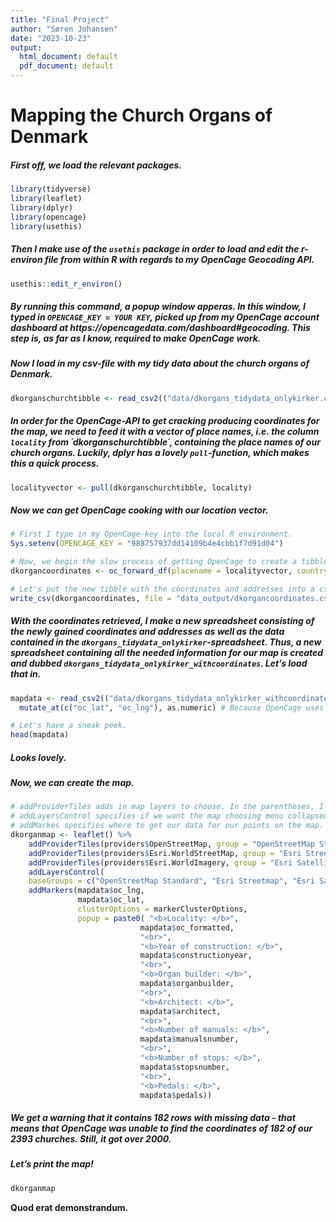 ```yaml
---
title: "Final Project"
author: "Søren Johansen"
date: "2023-10-23"
output:
  html_document: default
  pdf_document: default
---
```


# Mapping the Church Organs of Denmark


##### First off, we load the relevant packages.

```r
library(tidyverse)
library(leaflet)
library(dplyr)
library(opencage)
library(usethis)
```


##### Then I make use of the `usethis` package in order to load and edit the r-environ file from within R with regards to my OpenCage Geocoding API.

```r
usethis::edit_r_environ()
```


##### By running this command, a popup window apperas. In this window, I typed in `OPENCAGE_KEY = YOUR KEY`, picked up from my OpenCage account dashboard at https://opencagedata.com/dashboard#geocoding. This step is, as far as I know, required to make OpenCage work. 

##### Now I load in my csv-file with my tidy data about the church organs of Denmark.

```r
dkorganschurchtibble <- read_csv2(("data/dkorgans_tidydata_onlykirker.csv"), na = "")
```


##### In order for the OpenCage-API to get cracking producing coordinates for the map, we need to feed it with a vector of place names, i.e. the column `locality` from ´dkorganschurchtibble´, containing the place names of our church organs. Luckily, dplyr has a lovely `pull`-function, which makes this a quick process.

```r
localityvector <- pull(dkorganschurchtibble, locality)
```


##### Now we can get OpenCage cooking with our location vector.

```r
# First I type in my OpenCage-key into the local R environment.
Sys.setenv(OPENCAGE_KEY = "988757937dd14109b4e4cbb1f7d91d04")

# Now, we begin the slow process of getting OpenCage to create a tibble with coordinates and an address for every place name in our locality vector. We ideally only want one set of coordinates per location, so we set the limit to 1. And since we will provide the map with our own annotations later on, we set no_annotations to TRUE.
dkorgancoordinates <- oc_forward_df(placename = localityvector, countrycode = "DK", limit = 1, no_annotations = TRUE)

# Let's put the new tibble with the coordinates and addresses into a csv-file.
write_csv(dkorgancoordinates, file = "data_output/dkorgancoordinates.csv")
```


##### With the coordinates retrieved, I make a new spreadsheet consisting of the newly gained coordinates and addresses as well as the data contained in the `dkorgans_tidydata_onlykirker`-spreadsheet. Thus, a new spreadsheet containing all the needed information for our map is created and dubbed `dkorgans_tidydata_onlykirker_withcoordinates`. Let's load that in.

```r
mapdata <- read_csv2(("data/dkorgans_tidydata_onlykirker_withcoordinates.csv"), na = "") %>% 
  mutate_at(c("oc_lat", "oc_lng"), as.numeric) # Because OpenCage uses the American decimal seperator ("."), and this is a European work environment, I have to punch in that the coordinate columns are, in fact, numeric.

# Let's have a sneak peek.
head(mapdata)
```


##### Looks lovely.

##### Now, we can create the map.

```r
# addProviderTiles adds in map layers to choose. In the parentheses, I give the chosen base layers a custom name with "group = ", which looks prettier in the end.
# addLayersControl specifies if we want the map choosing menu collapsed or not. I chose not.
# addMarkes specifies where to get our data for our points on the map. I told the machine to use the coordinates from the object "mapdata". clusterOptions makes the points appear as clusters when zoomed far enough out. The popup section makes use of some HTML code to display the organ data from "mapdata" in a neat, that is, bold, manner. 
dkorganmap <- leaflet() %>%
    addProviderTiles(providers$OpenStreetMap, group = "OpenStreetMap Standard") %>% 
    addProviderTiles(providers$Esri.WorldStreetMap, group = "Esri Streetmap") %>% 
    addProviderTiles(providers$Esri.WorldImagery, group = "Esri Satellite") %>% 
    addLayersControl(
    baseGroups = c("OpenStreetMap Standard", "Esri Streetmap", "Esri Satellite"), options = layersControlOptions(collapsed = FALSE)) %>% 
    addMarkers(mapdata$oc_lng, 
               mapdata$oc_lat, 
               clusterOptions = markerClusterOptions,
               popup = paste0( "<b>Locality: </b>",
                             mapdata$oc_formatted, 
                             "<br>",
                             "<b>Year of construction: </b>",
                             mapdata$constructionyear,
                             "<br>",
                             "<b>Organ builder: </b>",
                             mapdata$organbuilder,
                             "<br>",
                             "<b>Architect: </b>",
                             mapdata$architect,
                             "<br>",
                             "<b>Number of manuals: </b>",
                             mapdata$manualsnumber,
                             "<br>",
                             "<b>Number of stops: </b>",
                             mapdata$stopsnumber,
                             "<br>",
                             "<b>Pedals: </b>",
                             mapdata$pedals))
```


##### We get a warning that it contains 182 rows with missing data - that means that OpenCage was unable to find the coordinates of 182 of our 2393 churches. Still, it got over 2000.

##### Let's print the map!

```r
dkorganmap
```

**Quod erat demonstrandum.**